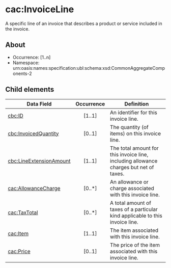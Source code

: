 # cac:InvoiceLine
A specific line of an invoice that describes a product or service included in the invoice.

## About
* Occurrence: [1..n]
* Namespace: urn:oasis:names:specification:ubl:schema:xsd:CommonAggregateComponents-2

## Child elements

| Data Field                                      | Occurrence | Definition |
|-------------------------------------------------|:----------:|------------|
| [cbc:ID](./ID.mdx)                              |   [1..1]   | An identifier for this invoice line. |
| [cbc:InvoicedQuantity](./InvoicedQuantity.mdx)  |   [0..1]   | The quantity (of items) on this invoice line. |
| [cbc:LineExtensionAmount](./LineExtensionAmount.mdx) | [1..1] | The total amount for this invoice line, including allowance charges but net of taxes. |
| [cac:AllowanceCharge](./AllowanceCharge.mdx)    |   [0..*]   | An allowance or charge associated with this invoice line. |
| [cac:TaxTotal](./TaxTotal.mdx)                  |   [0..*]   | A total amount of taxes of a particular kind applicable to this invoice line. |
| [cac:Item](./Item.mdx)                          |   [1..1]   | The item associated with this invoice line. |
| [cac:Price](./Price.mdx)                        |   [0..1]   | The price of the item associated with this invoice line. |

